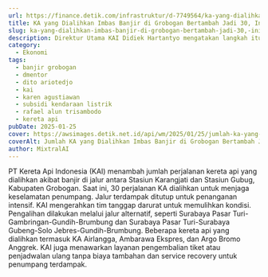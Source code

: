 ```yaml
---
url: https://finance.detik.com/infrastruktur/d-7749564/ka-yang-dialihkan-imbas-banjir-di-grobogan-bertambah-jadi-30-ini-daftarnya
title: KA yang Dialihkan Imbas Banjir di Grobogan Bertambah Jadi 30, Ini Daftarnya
slug: ka-yang-dialihkan-imbas-banjir-di-grobogan-bertambah-jadi-30,-ini-daftarnya
description: Direktur Utama KAI Didiek Hartantyo mengatakan langkah itu untuk keselamatan penumpang.
category:
  - Ekonomi
tags:
  - banjir grobogan
  - dmentor
  - dito ariotedjo
  - kai
  - karen agustiawan
  - subsidi kendaraan listrik
  - rafael alun trisambodo
  - kereta api
pubDate: 2025-01-25
cover: https://awsimages.detik.net.id/api/wm/2025/01/25/jumlah-ka-yang-dialihkan-imbas-banjir-di-grobogan-bertambah-jadi-30_169.jpeg?wid=54&w=650&v=1&t=jpeg
coverAlt: Jumlah KA yang Dialihkan Imbas Banjir di Grobogan Bertambah Jadi 30/Foto Dok. KAI
author: MixtralAI
---
```

PT Kereta Api Indonesia (KAI) menambah jumlah perjalanan kereta api yang dialihkan akibat banjir di jalur antara Stasiun Karangjati dan Stasiun Gubug, Kabupaten Grobogan. Saat ini, 30 perjalanan KA dialihkan untuk menjaga keselamatan penumpang. Jalur terdampak ditutup untuk penanganan intensif. KAI mengerahkan tim tanggap darurat untuk memulihkan kondisi. Pengalihan dilakukan melalui jalur alternatif, seperti Surabaya Pasar Turi-Gambringan-Gundih-Brumbung dan Surabaya Pasar Turi-Surabaya Gubeng-Solo Jebres-Gundih-Brumbung. Beberapa kereta api yang dialihkan termasuk KA Airlangga, Ambarawa Ekspres, dan Argo Bromo Anggrek. KAI juga menawarkan layanan pengembalian tiket atau penjadwalan ulang tanpa biaya tambahan dan service recovery untuk penumpang terdampak.
